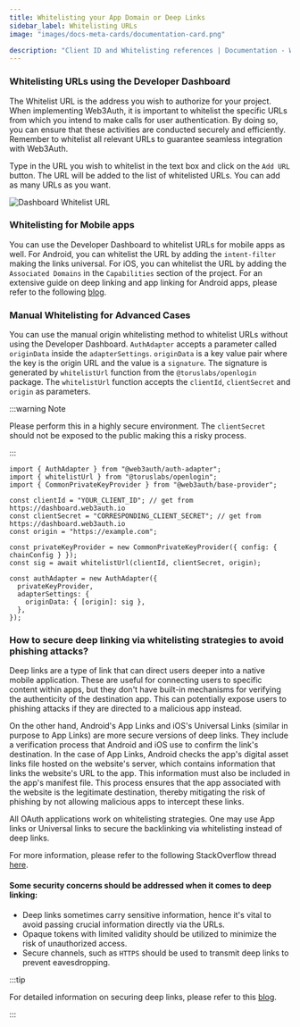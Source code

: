 ```yaml
---
title: Whitelisting your App Domain or Deep Links
sidebar_label: Whitelisting URLs
image: "images/docs-meta-cards/documentation-card.png"

description: "Client ID and Whitelisting references | Documentation - Web3Auth"
---
```



### Whitelisting URLs using the Developer Dashboard

The Whitelist URL is the address you wish to authorize for your project. When implementing Web3Auth,
it is important to whitelist the specific URLs from which you intend to make calls for user
authentication. By doing so, you can ensure that these activities are conducted securely and
efficiently. Remember to whitelist all relevant URLs to guarantee seamless integration with
Web3Auth.

Type in the URL you wish to whitelist in the text box and click on the `Add URL` button. The URL
will be added to the list of whitelisted URLs. You can add as many URLs as you want.

<div style={{ flexBasis: "300px", flexGrow: "1", textAlign: "center" }}>
  <img
    src={DashboardWhiteListURL}
    style={{ alignSelf: "center", maxWidth: "100%" }}
    alt="Dashboard Whitelist URL"
  />
</div>

### Whitelisting for Mobile apps

You can use the Developer Dashboard to whitelist URLs for mobile apps as well. For Android, you can
whitelist the URL by adding the `intent-filter` making the links universal. For iOS, you can
whitelist the URL by adding the `Associated Domains` in the `Capabilities` section of the project.
For an extensive guide on deep linking and app linking for Android apps, please refer to the
following
[blog](https://blog.web3auth.io/a-comprehensive-guide-to-deep-links-and-app-links-in-android/).

### Manual Whitelisting for Advanced Cases

You can use the manual origin whitelisting method to whitelist URLs without using the Developer
Dashboard. `AuthAdapter` accepts a parameter called `originData` inside the `adapterSettings`.
`originData` is a key value pair where the key is the origin URL and the value is a `signature`. The
signature is generated by `whitelistUrl` function from the `@toruslabs/openlogin` package. The
`whitelistUrl` function accepts the `clientId`, `clientSecret` and `origin` as parameters.

:::warning Note

Please perform this in a highly secure environment. The `clientSecret` should not be exposed to the
public making this a risky process.

:::

```tsx
import { AuthAdapter } from "@web3auth/auth-adapter";
import { whitelistUrl } from "@toruslabs/openlogin";
import { CommonPrivateKeyProvider } from "@web3auth/base-provider";

const clientId = "YOUR_CLIENT_ID"; // get from https://dashboard.web3auth.io
const clientSecret = "CORRESPONDING_CLIENT_SECRET"; // get from https://dashboard.web3auth.io
const origin = "https://example.com";

const privateKeyProvider = new CommonPrivateKeyProvider({ config: { chainConfig } });
const sig = await whitelistUrl(clientId, clientSecret, origin);

const authAdapter = new AuthAdapter({
  privateKeyProvider,
  adapterSettings: {
    originData: { [origin]: sig },
  },
});
```

### How to secure deep linking via whitelisting strategies to avoid phishing attacks?

Deep links are a type of link that can direct users deeper into a native mobile application. These
are useful for connecting users to specific content within apps, but they don't have built-in
mechanisms for verifying the authenticity of the destination app. This can potentially expose users
to phishing attacks if they are directed to a malicious app instead.

On the other hand, Android's App Links and iOS's Universal Links (similar in purpose to App Links)
are more secure versions of deep links. They include a verification process that Android and iOS use
to confirm the link's destination. In the case of App Links, Android checks the app's digital asset
links file hosted on the website's server, which contains information that links the website's URL
to the app. This information must also be included in the app's manifest file. This process ensures
that the app associated with the website is the legitimate destination, thereby mitigating the risk
of phishing by not allowing malicious apps to intercept these links.

All OAuth applications work on whitelisting strategies. One may use App links or Universal links to
secure the backlinking via whitelisting instead of deep links.

For more information, please refer to the following StackOverflow thread
[here](https://stackoverflow.com/questions/46169025/android-deep-links-and-app-links-confused).

#### Some security concerns should be addressed when it comes to deep linking:

- Deep links sometimes carry sensitive information, hence it's vital to avoid passing crucial
  information directly via the URLs.
- Opaque tokens with limited validity should be utilized to minimize the risk of unauthorized
  access.
- Secure channels, such as `HTTPS` should be used to transmit deep links to prevent eavesdropping.

:::tip

For detailed information on securing deep links, please refer to this
[blog](https://blog.web3auth.io/a-comprehensive-guide-to-deep-links-and-app-links-in-android/).

:::
